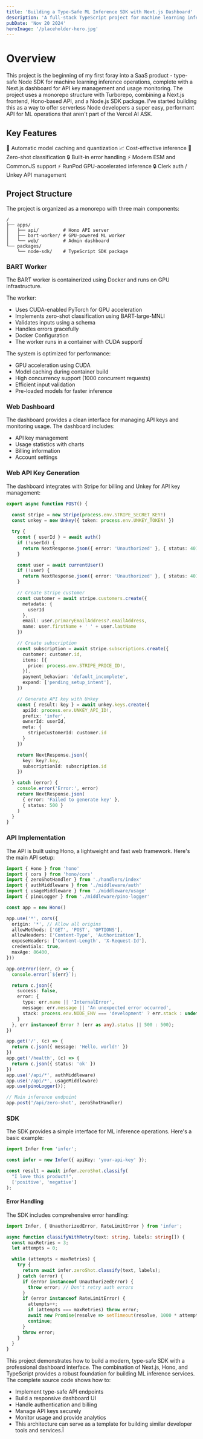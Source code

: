 ```yaml
---
title: 'Building a Type-Safe ML Inference SDK with Next.js Dashboard'
description: 'A full-stack TypeScript project for machine learning inference operations'
pubDate: 'Nov 20 2024'
heroImage: '/placeholder-hero.jpg'
---
```


# Overview
This project is the beginning of my first foray into a SaaS product - type-safe Node SDK for machine learning inference operations, complete with a Next.js dashboard for API key management and usage monitoring. The project uses a monorepo structure with Turborepo, combining a Next.js frontend, Hono-based API, and a Node.js SDK package. I've started building this as a way to offer serverless Node developers a super easy, performant API for ML operations that aren't part of the Vercel AI ASK.

## Key Features
🧸 Automatic model caching and quantization
📈 Cost-effective inference
🚀 Zero-shot classification
🔒 Built-in error handling
⚡️ Modern ESM and CommonJS support
⚡️ RunPod GPU-accelerated inference
🔒 Clerk auth / Unkey API management

## Project Structure
The project is organized as a monorepo with three main components:

```
/
├── apps/
│   ├── api/         # Hono API server
│   ├── bart-worker/ # GPU-powered ML worker
│   └── web/         # Admin dashboard
└── packages/
    └── node-sdk/    # TypeScript SDK package
```

### BART Worker
The BART worker is containerized using Docker and runs on GPU infrastructure.

The worker:
- Uses CUDA-enabled PyTorch for GPU acceleration
- Implements zero-shot classification using BART-large-MNLI
- Validates inputs using a schema
- Handles errors gracefully
- Docker Configuration
- The worker runs in a container with CUDA supportÏ

The system is optimized for performance:
- GPU acceleration using CUDA
- Model caching during container build
- High concurrency support (1000 concurrent requests)
- Efficient input validation
- Pre-loaded models for faster inference

### Web Dashboard
The dashboard provides a clean interface for managing API keys and monitoring usage. The dashboard includes:
- API key management
- Usage statistics with charts
- Billing information
- Account settings

### Web API Key Generation
The dashboard integrates with Stripe for billing and Unkey for API key management:
```typescript
export async function POST() {
  
  const stripe = new Stripe(process.env.STRIPE_SECRET_KEY!)
  const unkey = new Unkey({ token: process.env.UNKEY_TOKEN! })

  try {
    const { userId } = await auth()
    if (!userId) {
      return NextResponse.json({ error: 'Unauthorized' }, { status: 401 })
    }

    const user = await currentUser()
    if (!user) {
      return NextResponse.json({ error: 'Unauthorized' }, { status: 401 })
    }

    // Create Stripe customer
    const customer = await stripe.customers.create({
      metadata: {
        userId
      },
      email: user.primaryEmailAddress?.emailAddress,
      name: user.firstName + ' ' + user.lastName
    })

    // Create subscription
    const subscription = await stripe.subscriptions.create({
      customer: customer.id,
      items: [{
        price: process.env.STRIPE_PRICE_ID!,
      }],
      payment_behavior: 'default_incomplete',
      expand: ['pending_setup_intent'],
    })

    // Generate API key with Unkey
    const { result: key } = await unkey.keys.create({
      apiId: process.env.UNKEY_API_ID!,
      prefix: 'infer',
      ownerId: userId,
      meta: {
        stripeCustomerId: customer.id
      }
    })

    return NextResponse.json({
      key: key?.key,
      subscriptionId: subscription.id
    })

  } catch (error) {
    console.error('Error:', error)
    return NextResponse.json(
      { error: 'Failed to generate key' },
      { status: 500 }
    )
  }
}
```

### API Implementation
The API is built using Hono, a lightweight and fast web framework. Here's the main API setup:
```typescript
import { Hono } from 'hono'
import { cors } from 'hono/cors'
import { zeroShotHandler } from './handlers/index'
import { authMiddleware } from './middleware/auth'
import { usageMiddleware } from './middleware/usage'
import { pinoLogger } from './middleware/pino-logger'

const app = new Hono()

app.use('*', cors({
  origin: '*', // Allow all origins
  allowMethods: ['GET', 'POST', 'OPTIONS'],
  allowHeaders: ['Content-Type', 'Authorization'],
  exposeHeaders: ['Content-Length', 'X-Request-Id'],
  credentials: true,
  maxAge: 86400,
}))

app.onError((err, c) => {
  console.error(`${err}`);

  return c.json({
    success: false,
    error: {
      type: err.name || 'InternalError',
      message: err.message || 'An unexpected error occurred',
      stack: process.env.NODE_ENV === 'development' ? err.stack : undefined
    }
  }, err instanceof Error ? (err as any).status || 500 : 500);
})

app.get('/', (c) => {
  return c.json({ message: 'Hello, world!' })
})
app.get('/health', (c) => {
  return c.json({ status: 'ok' })
})
app.use('/api/*', authMiddleware)
app.use('/api/*', usageMiddleware)
app.use(pinoLogger());

// Main inference endpoint
app.post('/api/zero-shot', zeroShotHandler)
```

### SDK
The SDK provides a simple interface for ML inference operations. Here's a basic example:

```typescript
import Infer from 'infer';

const infer = new Infer({ apiKey: 'your-api-key' });

const result = await infer.zeroShot.classify(
  "I love this product!",
  ['positive', 'negative']
);
```

#### Error Handling
The SDK includes comprehensive error handling:

```typescript
import Infer, { UnauthorizedError, RateLimitError } from 'infer';

async function classifyWithRetry(text: string, labels: string[]) {
  const maxRetries = 3;
  let attempts = 0;

  while (attempts < maxRetries) {
    try {
      return await infer.zeroShot.classify(text, labels);
    } catch (error) {
      if (error instanceof UnauthorizedError) {
        throw error; // Don't retry auth errors
      }
      if (error instanceof RateLimitError) {
        attempts++;
        if (attempts === maxRetries) throw error;
        await new Promise(resolve => setTimeout(resolve, 1000 * attempts));
        continue;
      }
      throw error;
    }
  }
}
```


This project demonstrates how to build a modern, type-safe SDK with a professional dashboard interface. The combination of Next.js, Hono, and TypeScript provides a robust foundation for building ML inference services.
The complete source code shows how to:
- Implement type-safe API endpoints
- Build a responsive dashboard UI
- Handle authentication and billing
- Manage API keys securely
- Monitor usage and provide analytics
- This architecture can serve as a template for building similar developer tools and services.Ï


